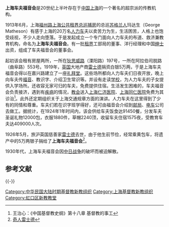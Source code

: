 '''上海车夫福音会'''是20世纪上半叶存在于[[中国|中国]][[上海|上海]]的一个著名的超宗派的传教机构。

1913年6月，上海[[福州路|福州路]][[上海公共租界总巡捕房|上海公共租界总巡捕房]]的总巡[[苏格兰|苏格兰人]]玛达生（George Matheson）有感于上海的20万名[[人力车|人力车]]夫以卖苦力为生，生活困苦，人格上也饱受歧视，不少人走向堕落。于是发起成立一个专门面向人力车夫的布道、救济兼教育机构，命名为'''上海车夫福音会'''。有一批[[租界|租界]]工部局的董事、洋行经理和中国[[绅士|绅士]]出资，组成了车夫福音会的董事会。

起初该会租有房屋两所，一所在[[狄思威路|狄思威路]]（溧阳路）197号，一所在阿拉伯司脱路（曲阜路）553号。1919年，[[英国|英国]]大地产商[[雷士德|雷士德]]捐资白银5万两，于是上海车夫福音会得以在嘉兴路建立了一座[[礼拜堂|礼拜堂]]。这些场所都向人力车夫们日夜开放，晚上向车夫传[[福音|福音]]、教识字、介绍卫生常识等。并设有走读[[学校|学校]]，为人力车夫的子女提供入学场所。还收容无家可归的车夫，免费提供住宿。生活发生困难的，车夫福音会负责接济，遇到有[[疾病|疾病]]的情况，[[教会|教会]]送入[[上海仁济医院|上海仁济医院]]、[[上海同仁医院|上海同仁医院]]免费为其诊治<ref>王治心：《中国基督教史纲》第十八章 基督教的事工</ref>。此外还定期组织关于上海交通规章方面的演讲。人力车夫在这里得到了少有的同情和尊重。车夫们若在识字班学得好，还可由福音会介绍到[[邮局|邮局]]、[[电车|电车]]公司去做工。据统计，在1924年1年时间内，该会供给车夫饭食达91450餐，分发车夫圣诞礼物12000包，衣服1880件，草帽2240顶，收留车夫住宿1575夜，受教育车夫达409000人次。

1926年5月，旅沪英国慈善家[[雷士德|雷士德]]去世，由于他生前节俭，经常乘黄包车，将遗产中的5万两银子捐给了'''上海车夫福音会'''<ref>[http://www.sipi.com.cn/yk2005/08/08-55.html 奇人雷士德]{{dead link|date=2017年11月 |bot=InternetArchiveBot |fix-attempted=yes }}</ref>。

1930年代，上海车夫福音会因[[中国抗日战争|中日战争]]的破坏而被迫解散。

== 参考文献 ==
{{Reflist|2}}

{{-}}

[[Category:中华民国大陆时期基督教新教组织|Category:中华民国大陆时期基督教新教组织]]
[[Category:上海基督教新教组织|Category:上海基督教新教组织]]
[[Category:虹口区新教教堂|Category:虹口区新教教堂]]